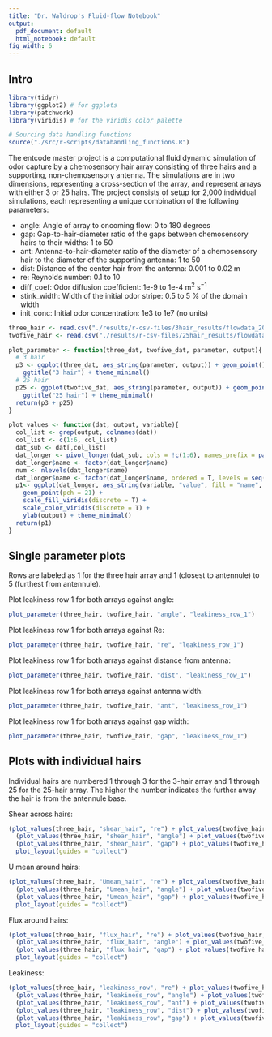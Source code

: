 ```yaml
---
title: "Dr. Waldrop's Fluid-flow Notebook"
output:
  pdf_document: default
  html_notebook: default
fig_width: 6
---
```




## Intro


```r

library(tidyr)
library(ggplot2) # for ggplots
library(patchwork)
library(viridis) # for the viridis color palette

# Sourcing data handling functions
source("./src/r-scripts/datahandling_functions.R")
```


The entcode master project is a computational fluid dynamic simulation of odor capture by a chemosensory hair array consisting of three hairs and a supporting, non-chemosensory antenna. The simulations are in two dimensions, representing a cross-section of the array, and represent arrays with either 3 or 25 hairs. The project consists of setup for 2,000 individual simulations, each representing a unique combination of the following parameters: 

 * angle: Angle of array to oncoming flow: 0 to 180 degrees
 * gap: Gap-to-hair-diameter ratio of the gaps between chemosensory hairs to their widths: 1 to 50
 * ant: Antenna-to-hair-diameter ratio of the diameter of a chemosensory hair to the diameter of the supporting antenna: 1 to 50
 * dist: Distance of the center hair from the antenna: 0.001 to 0.02 m
 * re: Reynolds number: 0.1 to 10
 * diff_coef: Odor diffusion coefficient: 1e-9 to 1e-4 m$^2$ s$^{-1}$
 * stink_width: Width of the initial odor stripe: 0.5 to 5 % of the domain width
 * init_conc: Initial odor concentration: 1e3 to 1e7 (no units)


```r
three_hair <- read.csv("./results/r-csv-files/3hair_results/flowdata_2022-11-11.csv")
twofive_hair <- read.csv("./results/r-csv-files/25hair_results/flowdata_2023-06-28.csv", row.names=1)

plot_parameter <- function(three_dat, twofive_dat, parameter, output){
  # 3 hair
  p3 <- ggplot(three_dat, aes_string(parameter, output)) + geom_point() +
    ggtitle("3 hair") + theme_minimal()
  # 25 hair
  p25 <- ggplot(twofive_dat, aes_string(parameter, output)) + geom_point() + 
    ggtitle("25 hair") + theme_minimal()
  return(p3 + p25)
}

plot_values <- function(dat, output, variable){
  col_list <- grep(output, colnames(dat))
  col_list <- c(1:6, col_list)
  dat_sub <- dat[,col_list]
  dat_longer <- pivot_longer(dat_sub, cols = !c(1:6), names_prefix = paste0(output,"_"))
  dat_longer$name <- factor(dat_longer$name)
  num <- nlevels(dat_longer$name)
  dat_longer$name <- factor(dat_longer$name, ordered = T, levels = seq(1,num))
  p1<- ggplot(dat_longer, aes_string(variable, "value", fill = "name",  color = "name")) + 
    geom_point(pch = 21) +
    scale_fill_viridis(discrete = T) + 
    scale_color_viridis(discrete = T) +
    ylab(output) + theme_minimal()
  return(p1)
}

```

## Single parameter plots

Rows are labeled as 1 for the three hair array and 1 (closest to antennule) to 5 (furthest from antennule).

Plot leakiness row 1 for both arrays against angle: 

```r
plot_parameter(three_hair, twofive_hair, "angle", "leakiness_row_1")
```

Plot leakiness row 1 for both arrays against Re: 

```r
plot_parameter(three_hair, twofive_hair, "re", "leakiness_row_1")
```
Plot leakiness row 1 for both arrays against distance from antenna: 

```r
plot_parameter(three_hair, twofive_hair, "dist", "leakiness_row_1")
```

Plot leakiness row 1 for both arrays against antenna width: 

```r
plot_parameter(three_hair, twofive_hair, "ant", "leakiness_row_1")
```

Plot leakiness row 1 for both arrays against gap width: 

```r
plot_parameter(three_hair, twofive_hair, "gap", "leakiness_row_1")
```

## Plots with individual hairs

Individual hairs are numbered 1 through 3 for the 3-hair array and 1 through 25 for the 25-hair array. The higher the number indicates the further away the hair is from the antennule base. 

Shear across hairs: 

```r
(plot_values(three_hair, "shear_hair", "re") + plot_values(twofive_hair, "shear_hair", "re") )/
  (plot_values(three_hair, "shear_hair", "angle") + plot_values(twofive_hair, "shear_hair", "angle") ) /
  (plot_values(three_hair, "shear_hair", "gap") + plot_values(twofive_hair, "shear_hair", "gap") ) + 
  plot_layout(guides = "collect")
```


U mean around hairs: 

```r
(plot_values(three_hair, "Umean_hair", "re") + plot_values(twofive_hair, "Umean_hair", "re") )/
  (plot_values(three_hair, "Umean_hair", "angle") + plot_values(twofive_hair, "Umean_hair", "angle") ) /
  (plot_values(three_hair, "Umean_hair", "gap") + plot_values(twofive_hair, "Umean_hair", "gap") ) + 
  plot_layout(guides = "collect")
```

Flux around hairs: 
```r
(plot_values(three_hair, "flux_hair", "re") + plot_values(twofive_hair, "flux_hair", "re") )/
  (plot_values(three_hair, "flux_hair", "angle") + plot_values(twofive_hair, "flux_hair", "angle") ) /
  (plot_values(three_hair, "flux_hair", "gap") + plot_values(twofive_hair, "flux_hair", "gap") ) + 
  plot_layout(guides = "collect")
```

Leakiness: 

```r
(plot_values(three_hair, "leakiness_row", "re") + plot_values(twofive_hair, "leakiness_row", "re") )/
  (plot_values(three_hair, "leakiness_row", "angle") + plot_values(twofive_hair, "leakiness_row", "angle") ) /
  (plot_values(three_hair, "leakiness_row", "ant") + plot_values(twofive_hair, "leakiness_row", "ant") ) /
  (plot_values(three_hair, "leakiness_row", "dist") + plot_values(twofive_hair, "leakiness_row", "dist") ) /
  (plot_values(three_hair, "leakiness_row", "gap") + plot_values(twofive_hair, "leakiness_row", "gap") ) + 
  plot_layout(guides = "collect")
```